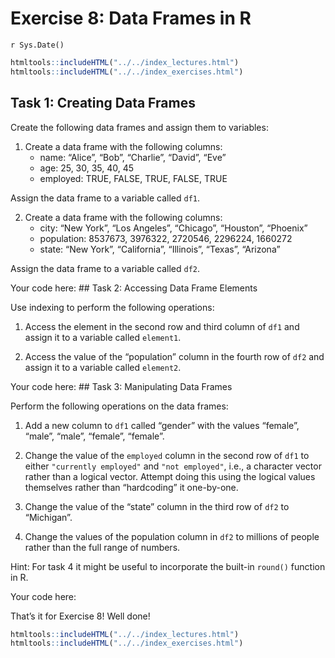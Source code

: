 # Exercise 8: Data Frames in R
`r Sys.Date()`

```r
htmltools::includeHTML("../../index_lectures.html")
htmltools::includeHTML("../../index_exercises.html")
```



## Task 1: Creating Data Frames

Create the following data frames and assign them to variables:

1. Create a data frame with the following columns:
   - name: "Alice", "Bob", "Charlie", "David", "Eve"
   - age: 25, 30, 35, 40, 45
   - employed: TRUE, FALSE, TRUE, FALSE, TRUE

Assign the data frame to a variable called `df1`.

2. Create a data frame with the following columns:
   - city: "New York", "Los Angeles", "Chicago", "Houston", "Phoenix"
   - population: 8537673, 3976322, 2720546, 2296224, 1660272
   - state: "New York", "California", "Illinois", "Texas", "Arizona"

Assign the data frame to a variable called `df2`.

Your code here:
## Task 2: Accessing Data Frame Elements

Use indexing to perform the following operations:

1. Access the element in the second row and third column of `df1` and assign
   it to a variable called `element1`.

2. Access the value of the "population" column in the fourth row of `df2` and
   assign it to a variable called `element2`.

Your code here:
## Task 3: Manipulating Data Frames

Perform the following operations on the data frames:

1. Add a new column to `df1` called "gender" with the values "female",
   "male", "male", "female", "female".

2. Change the value of the `employed` column in the second row of `df1` to
   either `"currently employed"` and `"not employed"`, i.e., a character
   vector rather than a logical vector. Attempt doing this using the logical
   values themselves rather than "hardcoding" it one-by-one.

3. Change the value of the "state" column in the third row of `df2` to
   "Michigan".

4. Change the values of the population column in `df2` to millions of people
   rather than the full range of numbers.

Hint: For task 4 it might be useful to incorporate the built-in `round()`
function in R.

Your code here:

That's it for Exercise 8! Well done!


```r
htmltools::includeHTML("../../index_lectures.html")
htmltools::includeHTML("../../index_exercises.html")
```

